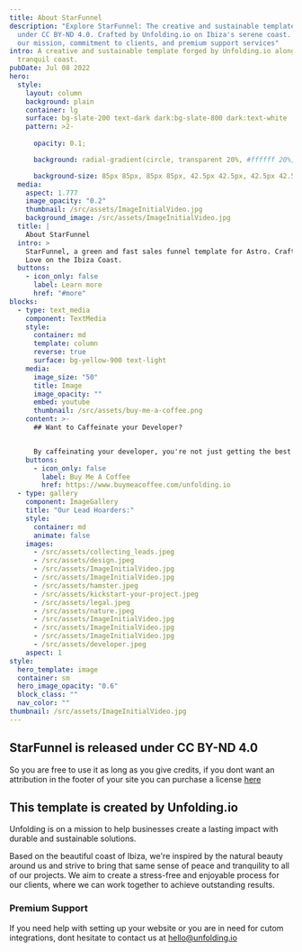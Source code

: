 ```yaml
---
title: About StarFunnel
description: "Explore StarFunnel: The creative and sustainable template released
  under CC BY-ND 4.0. Crafted by Unfolding.io on Ibiza's serene coast. Discover
  our mission, commitment to clients, and premium support services"
intro: A creative and sustainable template forged by Unfolding.io along Ibiza's
  tranquil coast.
pubDate: Jul 08 2022
hero:
  style:
    layout: column
    background: plain
    container: lg
    surface: bg-slate-200 text-dark dark:bg-slate-800 dark:text-white
    pattern: >2-
       
      opacity: 0.1;

      background: radial-gradient(circle, transparent 20%, #ffffff 20%, #ffffff 80%, transparent 80%, transparent), radial-gradient(circle, transparent 20%, #ffffff 20%, #ffffff 80%, transparent 80%, transparent) 42.5px 42.5px, linear-gradient(#000000 3.4000000000000004px, transparent 3.4000000000000004px) 0 -1.7000000000000002px, linear-gradient(90deg, #000000 3.4000000000000004px, #ffffff 3.4000000000000004px) -1.7000000000000002px 0;

      background-size: 85px 85px, 85px 85px, 42.5px 42.5px, 42.5px 42.5px;
  media:
    aspect: 1.777
    image_opacity: "0.2"
    thumbnail: /src/assets/ImageInitialVideo.jpg
    background_image: /src/assets/ImageInitialVideo.jpg
  title: |
    About StarFunnel
  intro: >
    StarFunnel, a green and fast sales funnel template for Astro. Crafted with
    Love on the Ibiza Coast.
  buttons:
    - icon_only: false
      label: Learn more
      href: "#more"
blocks:
  - type: text_media
    component: TextMedia
    style:
      container: md
      template: column
      reverse: true
      surface: bg-yellow-900 text-light
    media:
      image_size: "50"
      title: Image
      image_opacity: ""
      embed: youtube
      thumbnail: /src/assets/buy-me-a-coffee.png
    content: >-
      ## Want to Caffeinate your Developer? 


      By caffeinating your developer, you're not just getting the best out of them; you're also ensuring a cheerful and energetic work environment.😊
    buttons:
      - icon_only: false
        label: Buy Me A Coffee
        href: https://www.buymeacoffee.com/unfolding.io
  - type: gallery
    component: ImageGallery
    title: "Our Lead Hoarders:"
    style:
      container: md
      animate: false
    images:
      - /src/assets/collecting_leads.jpeg
      - /src/assets/design.jpeg
      - /src/assets/ImageInitialVideo.jpg
      - /src/assets/ImageInitialVideo.jpg
      - /src/assets/hamster.jpeg
      - /src/assets/kickstart-your-project.jpeg
      - /src/assets/legal.jpeg
      - /src/assets/nature.jpeg
      - /src/assets/ImageInitialVideo.jpg
      - /src/assets/ImageInitialVideo.jpg
      - /src/assets/ImageInitialVideo.jpg
      - /src/assets/developer.jpeg
    aspect: 1
style:
  hero_template: image
  container: sm
  hero_image_opacity: "0.6"
  block_class: ""
  nav_color: ""
thumbnail: /src/assets/ImageInitialVideo.jpg
---
```


## StarFunnel is released under CC BY-ND 4.0

So you are free to use it as long as you give credits, if you dont want an attribution in the footer of your site you can purchase a license [here](#)

## This template is created by Unfolding.io

Unfolding is on a mission to help businesses create a lasting impact with durable and sustainable solutions.

Based on the beautiful coast of Ibiza, we're inspired by the natural beauty around us and strive to bring that same sense of peace and tranquility to all of our projects. We aim to create a stress-free and enjoyable process for our clients, where we can work together to achieve outstanding results.

### Premium Support

If you need help with setting up your website or you are in need for cutom integrations, dont hesitate to contact us at hello@unfolding.io
